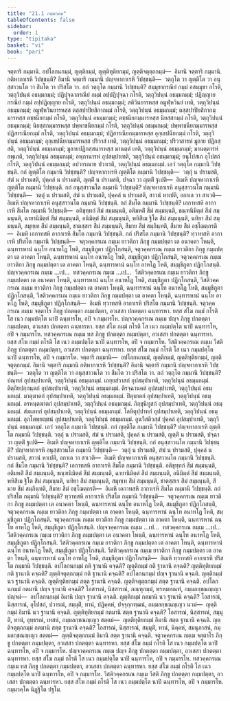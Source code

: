 ```yaml
---
title: "21.1 กมฺมวคฺค"
tableOfContents: false
sidebar:
  order: 1
type: "tipitaka"
basket: "vi"
book: "pari"
---
```



<DynamicBreadcrumb />

<Division number="482" book="pari">

<Paragraph number="2393" book="pari">
จตฺตาริ กมฺมานิ. อปโลกนกมฺมํ, ญตฺติกมฺมํ, ญตฺติทุติยกมฺมํ, ญตฺติจตุตฺถกมฺมํ—  อิมานิ จตฺตาริ กมฺมานิ. กติหากาเรหิ วิปชฺชนฺติ? อิมานิ จตฺตาริ กมฺมานิ ปญฺจหากาเรหิ วิปชฺชนฺติ—  วตฺถุโต วา ญตฺติโต วา อนุสฺสาวนโต วา สีมโต วา ปริสโต วา.
</Paragraph>

</Division>
<Division number="483" book="pari">

<Paragraph number="2394" book="pari">
กถํ <Emphasis>วตฺถุโต กมฺมานิ วิปชฺชนฺติ</Emphasis>? สมฺมุขากรณียํ กมฺมํ อสมฺมุขา กโรติ, วตฺถุวิปนฺนํ อธมฺมกมฺมํ; ปฏิปุจฺฉากรณียํ กมฺมํ อปฺปฏิปุจฺฉา กโรติ, วตฺถุวิปนฺนํ อธมฺมกมฺมํ; ปฏิญฺญาย กรณียํ กมฺมํ อปฺปฏิญฺญาย กโรติ, วตฺถุวิปนฺนํ อธมฺมกมฺมํ; สติวินยารหสฺส อมูฬฺหวินยํ เทติ, วตฺถุวิปนฺนํ อธมฺมกมฺมํ; อมูฬฺหวินยารหสฺส ตสฺสปาปิยสิกากมฺมํ กโรติ, วตฺถุวิปนฺนํ อธมฺมกมฺมํ; ตสฺสปาปิยสิกากมฺมารหสฺส ตชฺชนียกมฺมํ กโรติ, วตฺถุวิปนฺนํ อธมฺมกมฺมํ; ตชฺชนียกมฺมารหสฺส นิยสฺสกมฺมํ กโรติ, วตฺถุวิปนฺนํ อธมฺมกมฺมํ; นิยสฺสกมฺมารหสฺส ปพฺพาชนียกมฺมํ กโรติ, วตฺถุวิปนฺนํ อธมฺมกมฺมํ; ปพฺพาชนียกมฺมารหสฺส ปฏิสารณียกมฺมํ กโรติ, วตฺถุวิปนฺนํ อธมฺมกมฺมํ; ปฏิสารณียกมฺมารหสฺส อุกฺเขปนียกมฺมํ กโรติ, วตฺถุวิปนฺนํ อธมฺมกมฺมํ; อุกฺเขปนียกมฺมารหสฺส ปริวาสํ เทติ, วตฺถุวิปนฺนํ อธมฺมกมฺมํ; ปริวาสารหํ มูลาย ปฏิกสฺสติ, วตฺถุวิปนฺนํ อธมฺมกมฺมํ; มูลายปฏิกสฺสนารหสฺส มานตฺตํ เทติ, วตฺถุวิปนฺนํ อธมฺมกมฺมํ; มานตฺตารหํ อพฺเภติ, วตฺถุวิปนฺนํ อธมฺมกมฺมํ; อพฺภานารหํ อุปสมฺปาเทติ, วตฺถุวิปนฺนํ อธมฺมกมฺมํ; อนุโปสเถ อุโปสถํ กโรติ, วตฺถุวิปนฺนํ อธมฺมกมฺมํ; อปวารณาย ปวาเรติ, วตฺถุวิปนฺนํ อธมฺมกมฺมํ. เอวํ วตฺถุโต กมฺมานิ วิปชฺชนฺติ.
</Paragraph>

</Division>
<Division number="484" book="pari">

<Paragraph number="2395" book="pari">
กถํ <Emphasis>ญตฺติโต กมฺมานิ วิปชฺชนฺติ</Emphasis>? ปญฺจหากาเรหิ ญตฺติโต กมฺมานิ วิปชฺชนฺติ—  วตฺถุํ น ปรามสติ, สํฆํ น ปรามสติ, ปุคฺคลํ น ปรามสติ, ญตฺติํ น ปรามสติ, ปจฺฉา วา ญตฺติํ ฐเปติ—  อิเมหิ ปญฺจหากาเรหิ ญตฺติโต กมฺมานิ วิปชฺชนฺติ.
</Paragraph>

</Division>
<Division number="485" book="pari">

<Paragraph number="2396" book="pari">
กถํ <Emphasis>อนุสฺสาวนโต กมฺมานิ วิปชฺชนฺติ</Emphasis>? ปญฺจหากาเรหิ อนุสฺสาวนโต กมฺมานิ วิปชฺชนฺติ—  วตฺถุํ น ปรามสติ, สํฆํ น ปรามสติ, ปุคฺคลํ น ปรามสติ, สาวนํ หาเปติ, อกาเล วา สาเวติ—  อิเมหิ ปญฺจหากาเรหิ อนุสฺสาวนโต กมฺมานิ วิปชฺชนฺติ.
</Paragraph>

</Division>
<Division number="486" book="pari">

<Paragraph number="2397" book="pari">
กถํ <Emphasis>สีมโต กมฺมานิ วิปชฺชนฺติ</Emphasis>? เอกาทสหิ อากาเรหิ สีมโต กมฺมานิ วิปชฺชนฺติ—  อติขุทฺทกํ สีมํ สมฺมนฺนติ, อติมหติํ สีมํ สมฺมนฺนติ, ขณฺฑนิมิตฺตํ สีมํ สมฺมนฺนติ, ฉายานิมิตฺตํ สีมํ สมฺมนฺนติ, อนิมิตฺตํ สีมํ สมฺมนฺนติ, พหิสีเม ฐิโต สีมํ สมฺมนฺนติ, นทิยา สีมํ สมฺมนฺนติ, สมุทฺเท สีมํ สมฺมนฺนติ, ชาตสฺสเร สีมํ สมฺมนฺนติ, สีมาย สีมํ สมฺภินฺทติ, สีมาย สีมํ อชฺโฌตฺถรติ—  อิเมหิ เอกาทสหิ อากาเรหิ สีมโต กมฺมานิ วิปชฺชนฺติ.
</Paragraph>

</Division>
<Division number="487" book="pari">

<Paragraph number="2398" book="pari">
กถํ <Emphasis>ปริสโต กมฺมานิ วิปชฺชนฺติ</Emphasis>? ทฺวาทสหิ อากาเรหิ ปริสโต กมฺมานิ วิปชฺชนฺติ—  จตุวคฺคกรเณ กมฺเม ยาวติกา ภิกฺขู กมฺมปตฺตา เต อนาคตา โหนฺติ, ฉนฺทารหานํ ฉนฺโท อนาหโฏ โหติ, สมฺมุขีภูตา ปฏิกฺโกสนฺติ, จตุวคฺคกรเณ กมฺเม ยาวติกา ภิกฺขู กมฺมปตฺตา เต อาคตา โหนฺติ, ฉนฺทารหานํ ฉนฺโท อนาหโฏ โหติ, สมฺมุขีภูตา ปฏิกฺโกสนฺติ, จตุวคฺคกรเณ กมฺเม ยาวติกา ภิกฺขู กมฺมปตฺตา เต อาคตา โหนฺติ, ฉนฺทารหานํ ฉนฺโท อาหโฏ โหติ, สมฺมุขีภูตา ปฏิกฺโกสนฺติ. ปญฺจวคฺคกรเณ กมฺเม …เป…  ทสวคฺคกรเณ กมฺเม …เป…  วีสติวคฺคกรเณ กมฺเม ยาวติกา ภิกฺขู กมฺมปตฺตา เต อนาคตา โหนฺติ, ฉนฺทารหานํ ฉนฺโท อนาหโฏ โหติ, สมฺมุขีภูตา ปฏิกฺโกสนฺติ, วีสติวคฺคกรเณ กมฺเม ยาวติกา ภิกฺขู กมฺมปตฺตา เต อาคตา โหนฺติ, ฉนฺทารหานํ ฉนฺโท อนาหโฏ โหติ, สมฺมุขีภูตา ปฏิกฺโกสนฺติ, วีสติวคฺคกรเณ กมฺเม ยาวติกา ภิกฺขู กมฺมปตฺตา เต อาคตา โหนฺติ, ฉนฺทารหานํ ฉนฺโท อาหโฏ โหติ, สมฺมุขีภูตา ปฏิกฺโกสนฺติ—  อิเมหิ ทฺวาทสหิ อากาเรหิ ปริสโต กมฺมานิ วิปชฺชนฺติ.
</Paragraph>

</Division>
<Division number="488" book="pari">

<Paragraph number="2399" book="pari">
จตุวคฺคกรเณ กมฺเม จตฺตาโร ภิกฺขู ปกตตฺตา กมฺมปตฺตา, อวเสสา ปกตตฺตา ฉนฺทารหา. ยสฺส สํโฆ กมฺมํ กโรติ โส เนว กมฺมปตฺโต นาปิ ฉนฺทารโห, อปิ จ กมฺมารโห. ปญฺจวคฺคกรเณ กมฺเม ปญฺจ ภิกฺขู ปกตตฺตา กมฺมปตฺตา, อวเสสา ปกตตฺตา ฉนฺทารหา. ยสฺส สํโฆ กมฺมํ กโรติ โส เนว กมฺมปตฺโต นาปิ ฉนฺทารโห, อปิ จ กมฺมารโห. ทสวคฺคกรเณ กมฺเม ทส ภิกฺขู ปกตตฺตา กมฺมปตฺตา, อวเสสา ปกตตฺตา ฉนฺทารหา. ยสฺส สํโฆ กมฺมํ กโรติ โส เนว กมฺมปตฺโต นาปิ ฉนฺทารโห, อปิ จ กมฺมารโห. วีสติวคฺคกรเณ กมฺเม วีสติ ภิกฺขู ปกตตฺตา กมฺมปตฺตา, อวเสสา ปกตตฺตา ฉนฺทารหา. ยสฺส สํโฆ กมฺมํ กโรติ โส เนว กมฺมปตฺโต นาปิ ฉนฺทารโห, อปิ จ กมฺมารโห.
</Paragraph>

</Division>
<Division number="489" book="pari">

<Paragraph number="2400" book="pari">
จตฺตาริ กมฺมานิ—  อปโลกนกมฺมํ, ญตฺติกมฺมํ, ญตฺติทุติยกมฺมํ, ญตฺติจตุตฺถกมฺมํ. อิมานิ จตฺตาริ กมฺมานิ กติหากาเรหิ วิปชฺชนฺติ? อิมานิ จตฺตาริ กมฺมานิ ปญฺจหากาเรหิ วิปชฺชนฺติ—  วตฺถุโต วา ญตฺติโต วา อนุสฺสาวนโต วา สีมโต วา ปริสโต วา.
</Paragraph>

</Division>
<Division number="490" book="pari">

<Paragraph number="2401" book="pari">
กถํ <Emphasis>วตฺถุโต กมฺมานิ วิปชฺชนฺติ</Emphasis>? ปณฺฑกํ อุปสมฺปาเทติ, วตฺถุวิปนฺนํ อธมฺมกมฺมํ. เถยฺยสํวาสกํ อุปสมฺปาเทติ, วตฺถุวิปนฺนํ อธมฺมกมฺมํ. ติตฺถิยปกฺกนฺตกํ อุปสมฺปาเทติ, วตฺถุวิปนฺนํ อธมฺมกมฺมํ. ติรจฺฉานคตํ อุปสมฺปาเทติ, วตฺถุวิปนฺนํ อธมฺมกมฺมํ. มาตุฆาตกํ อุปสมฺปาเทติ, วตฺถุวิปนฺนํ อธมฺมกมฺมํ. ปิตุฆาตกํ อุปสมฺปาเทติ, วตฺถุวิปนฺนํ อธมฺมกมฺมํ. อรหนฺตฆาตกํ อุปสมฺปาเทติ, วตฺถุวิปนฺนํ อธมฺมกมฺมํ. ภิกฺขุนิทูสกํ อุปสมฺปาเทติ, วตฺถุวิปนฺนํ อธมฺมกมฺมํ. สํฆเภทกํ อุปสมฺปาเทติ, วตฺถุวิปนฺนํ อธมฺมกมฺมํ. โลหิตุปฺปาทกํ อุปสมฺปาเทติ, วตฺถุวิปนฺนํ อธมฺมกมฺมํ. อุภโตพฺยญฺชนํ อุปสมฺปาเทติ, วตฺถุวิปนฺนํ อธมฺมกมฺมํ. อูนวีสติวสฺสํ ปุคฺคลํ อุปสมฺปาเทติ, วตฺถุวิปนฺนํ อธมฺมกมฺมํ. เอวํ วตฺถุโต กมฺมานิ วิปชฺชนฺติ.
</Paragraph>

</Division>
<Division number="491" book="pari">

<Paragraph number="2402" book="pari">
กถํ <Emphasis>ญตฺติโต กมฺมานิ วิปชฺชนฺติ</Emphasis>? ปญฺจหากาเรหิ ญตฺติโต กมฺมานิ วิปชฺชนฺติ. วตฺถุํ น ปรามสติ, สํฆํ น ปรามสติ, ปุคฺคลํ น ปรามสติ, ญตฺติํ น ปรามสติ, ปจฺฉา วา ญตฺติํ ฐเปติ—  อิเมหิ ปญฺจหากาเรหิ ญตฺติโต กมฺมานิ วิปชฺชนฺติ.
</Paragraph>

</Division>
<Division number="492" book="pari">

<Paragraph number="2403" book="pari">
กถํ <Emphasis>อนุสฺสาวนโต กมฺมานิ วิปชฺชนฺติ</Emphasis>? ปญฺจหากาเรหิ อนุสฺสาวนโต กมฺมานิ วิปชฺชนฺติ—  วตฺถุํ น ปรามสติ, สํฆํ น ปรามสติ, ปุคฺคลํ น ปรามสติ, สาวนํ หาเปติ, อกาเล วา สาเวติ—  อิเมหิ ปญฺจหากาเรหิ อนุสฺสาวนโต กมฺมานิ วิปชฺชนฺติ.
</Paragraph>

</Division>
<Division number="493" book="pari">

<Paragraph number="2404" book="pari">
กถํ <Emphasis>สีมโต กมฺมานิ วิปชฺชนฺติ</Emphasis>? เอกาทสหิ อากาเรหิ สีมโต กมฺมานิ วิปชฺชนฺติ. อติขุทฺทกํ สีมํ สมฺมนฺนติ, อติมหติํ สีมํ สมฺมนฺนติ, ขณฺฑนิมิตฺตํ สีมํ สมฺมนฺนติ, ฉายานิมิตฺตํ สีมํ สมฺมนฺนติ, อนิมิตฺตํ สีมํ สมฺมนฺนติ, พหิสีเม ฐิโต สีมํ สมฺมนฺนติ, นทิยา สีมํ สมฺมนฺนติ, สมุทฺเท สีมํ สมฺมนฺนติ, ชาตสฺสเร สีมํ สมฺมนฺนติ, สีมาย สีมํ สมฺภินฺทติ, สีมาย สีมํ อชฺโฌตฺถรติ—  อิเมหิ เอกาทสหิ อากาเรหิ สีมโต กมฺมานิ วิปชฺชนฺติ.
</Paragraph>

</Division>
<Division number="494" book="pari">

<Paragraph number="2405" book="pari">
กถํ <Emphasis>ปริสโต กมฺมานิ วิปชฺชนฺติ</Emphasis>? ทฺวาทสหิ อากาเรหิ ปริสโต กมฺมานิ วิปชฺชนฺติ—  จตุวคฺคกรเณ กมฺเม ยาวติกา ภิกฺขู กมฺมปตฺตา เต อนาคตา โหนฺติ, ฉนฺทารหานํ ฉนฺโท อนาหโฏ โหติ, สมฺมุขีภูตา ปฏิกฺโกสนฺติ, จตุวคฺคกรเณ กมฺเม ยาวติกา ภิกฺขู กมฺมปตฺตา เต อาคตา โหนฺติ, ฉนฺทารหานํ ฉนฺโท อนาหโฏ โหติ, สมฺมุขีภูตา ปฏิกฺโกสนฺติ. จตุวคฺคกรเณ กมฺเม ยาวติกา ภิกฺขู กมฺมปตฺตา เต อาคตา โหนฺติ, ฉนฺทารหานํ ฉนฺโท อาหโฏ โหติ, สมฺมุขีภูตา ปฏิกฺโกสนฺติ. ปญฺจวคฺคกรเณ กมฺเม …เป…  ทสวคฺคกรเณ กมฺเม …เป…  วีสติวคฺคกรเณ กมฺเม ยาวติกา ภิกฺขู กมฺมปตฺตา เต อนาคตา โหนฺติ, ฉนฺทารหานํ ฉนฺโท อนาหโฏ โหติ, สมฺมุขีภูตา ปฏิกฺโกสนฺติ. วีสติวคฺคกรเณ กมฺเม ยาวติกา ภิกฺขู กมฺมปตฺตา เต อาคตา โหนฺติ, ฉนฺทารหานํ ฉนฺโท อนาหโฏ โหติ, สมฺมุขีภูตา ปฏิกฺโกสนฺติ. วีสติวคฺคกรเณ กมฺเม ยาวติกา ภิกฺขู กมฺมปตฺตา เต อาคตา โหนฺติ, ฉนฺทารหานํ ฉนฺโท อาหโฏ โหติ, สมฺมุขีภูตา ปฏิกฺโกสนฺติ—  อิเมหิ ทฺวาทสหิ อากาเรหิ ปริสโต กมฺมานิ วิปชฺชนฺติ.
</Paragraph>

</Division>
<Division number="495" book="pari">

<Paragraph number="2406" book="pari">
อปโลกนกมฺมํ กติ ฐานานิ คจฺฉติ? ญตฺติกมฺมํ กติ ฐานานิ คจฺฉติ? ญตฺติทุติยกมฺมํ กติ ฐานานิ คจฺฉติ? ญตฺติจตุตฺถกมฺมํ กติ ฐานานิ คจฺฉติ? อปโลกนกมฺมํ ปญฺจ ฐานานิ คจฺฉติ. ญตฺติกมฺมํ นว ฐานานิ คจฺฉติ. ญตฺติทุติยกมฺมํ สตฺต ฐานานิ คจฺฉติ. ญตฺติจตุตฺถกมฺมํ สตฺต ฐานานิ คจฺฉติ.
</Paragraph>

</Division>
<Division number="496" book="pari">

<Paragraph number="2407" book="pari">
อปโลกนกมฺมํ กตมานิ ปญฺจ ฐานานิ คจฺฉติ? โอสารณํ, นิสฺสารณํ, ภณฺฑุกมฺมํ, พฺรหฺมทณฺฑํ, กมฺมลกฺขณญฺเญว ปญฺจมํ—  อปโลกนกมฺมํ อิมานิ ปญฺจ ฐานานิ คจฺฉติ. ญตฺติกมฺมํ กตมานิ นว ฐานานิ คจฺฉติ? โอสารณํ, นิสฺสารณํ, อุโปสถํ, ปวารณํ, สมฺมุติํ, ทานํ, ปฏิคฺคหํ, ปจฺจุกฺกฑฺฒนํ, กมฺมลกฺขณญฺเญว นวมํ—  ญตฺติกมฺมํ อิมานิ นว ฐานานิ คจฺฉติ. ญตฺติทุติยกมฺมํ กตมานิ สตฺต ฐานานิ คจฺฉติ? โอสารณํ, นิสฺสารณํ, สมฺมุติํ, ทานํ, อุทฺธรณํ, เทสนํ, กมฺมลกฺขณญฺเญว สตฺตมํ—  ญตฺติทุติยกมฺมํ อิมานิ สตฺต ฐานานิ คจฺฉติ. ญตฺติจตุตฺถกมฺมํ กตมานิ สตฺต ฐานานิ คจฺฉติ? โอสารณํ, นิสฺสารณํ, สมฺมุติํ, ทานํ, นิคฺคหํ, สมนุภาสนํ, กมฺมลกฺขณญฺเญว สตฺตมํ—  ญตฺติจตุตฺถกมฺมํ อิมานิ สตฺต ฐานานิ คจฺฉติ.
</Paragraph>

</Division>
<Division number="497" book="pari">

<Paragraph number="2408" book="pari">
จตุวคฺคกรเณ กมฺเม จตฺตาโร ภิกฺขู ปกตตฺตา กมฺมปตฺตา, อวเสสา ปกตตฺตา ฉนฺทารหา. ยสฺส สํโฆ กมฺมํ กโรติ โส เนว กมฺมปตฺโต นาปิ ฉนฺทารโห, อปิ จ กมฺมารโห. ปญฺจวคฺคกรเณ กมฺเม ปญฺจ ภิกฺขู ปกตตฺตา กมฺมปตฺตา, อวเสสา ปกตตฺตา ฉนฺทารหา. ยสฺส สํโฆ กมฺมํ กโรติ โส เนว กมฺมปตฺโต นาปิ ฉนฺทารโห, อปิ จ กมฺมารโห. ทสวคฺคกรเณ กมฺเม ทส ภิกฺขู ปกตตฺตา กมฺมปตฺตา, อวเสสา ปกตตฺตา ฉนฺทารหา. ยสฺส สํโฆ กมฺมํ กโรติ โส เนว กมฺมปตฺโต นาปิ ฉนฺทารโห, อปิ จ กมฺมารโห. วีสติวคฺคกรเณ กมฺเม วีสติ ภิกฺขู ปกตตฺตา กมฺมปตฺตา, อวเสสา ปกตตฺตา ฉนฺทารหา. ยสฺส สํโฆ กมฺมํ กโรติ โส เนว กมฺมปตฺโต นาปิ ฉนฺทารโห, อปิ จ กมฺมารโห.

</Paragraph>
</Division>

<Paragraph number="2409" type="center" book="pari">
กมฺมวคฺโค นิฏฺฐิโต ปฐโม.
</Paragraph>